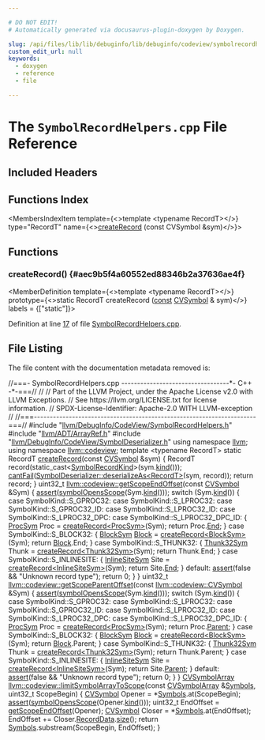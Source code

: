 ```yaml
---

# DO NOT EDIT!
# Automatically generated via docusaurus-plugin-doxygen by Doxygen.

slug: /api/files/lib/lib/debuginfo/lib/debuginfo/codeview/symbolrecordhelpers-cpp
custom_edit_url: null
keywords:
  - doxygen
  - reference
  - file

---
```





# The `SymbolRecordHelpers.cpp` File Reference

<DoxygenPage pluginConfig={pluginConfig}>



## Included Headers

<IncludesList>
<IncludesListItem
  filePath="llvm/DebugInfo/CodeView/SymbolRecordHelpers.h"
  permalink="/docs/api/files/include/include/llvm/include/llvm/debuginfo/include/llvm/debuginfo/codeview/symbolrecordhelpers-h"
  isLocal="true" />
<IncludesListItem
  filePath="llvm/ADT/ArrayRef.h"
  permalink="/docs/api/files/include/include/llvm/include/llvm/adt/arrayref-h"
  isLocal="true" />
<IncludesListItem
  filePath="llvm/DebugInfo/CodeView/SymbolDeserializer.h"
  permalink="/docs/api/files/include/include/llvm/include/llvm/debuginfo/include/llvm/debuginfo/codeview/symboldeserializer-h"
  isLocal="true" />
</IncludesList>

## Functions Index

<MembersIndex>

<MembersIndexItem
  template={<>template &lt;typename RecordT&gt;</>}
  type="RecordT"
  name={<><a href="#aec9b5f4a60552ed88346b2a37636ae4f">createRecord</a> (const CVSymbol &amp;sym)</>}>
</MembersIndexItem>

</MembersIndex>


<SectionDefinition>

## Functions

### createRecord() {#aec9b5f4a60552ed88346b2a37636ae4f}

<MemberDefinition
  template={<>template &lt;typename RecordT&gt;</>}
  prototype={<>static RecordT createRecord (<a href="/docs/api/files/lib/lib/target/lib/target/aarch64/aarch64promoteconstant-cpp/#a90f8350fecae261c25be85d38b451bff">const</a> <a href="/docs/api/namespaces/llvm/codeview/#a5cc6234b75e6212142e2a91d34af146f">CVSymbol</a> &amp; sym)</>}
  labels = {["static"]}>

Definition at line <a href="#l00017">17</a> of file <a href="/docs/api/files/lib/lib/debuginfo/lib/debuginfo/codeview/symbolrecordhelpers-cpp">SymbolRecordHelpers.cpp</a>.
</MemberDefinition>

</SectionDefinition>

## File Listing

The file content with the documentation metadata removed is:

<ProgramListing>

<Link id="l00001" /><CodeLine lineNumber="1"><Highlight kind="comment">//===- SymbolRecordHelpers.cpp ----------------------------------&#42;- C++ -&#42;-===//</Highlight><Highlight kind="normal"></Highlight></CodeLine>
<Link id="l00002" /><CodeLine lineNumber="2"><Highlight kind="normal"></Highlight><Highlight kind="comment">//</Highlight><Highlight kind="normal"></Highlight></CodeLine>
<Link id="l00003" /><CodeLine lineNumber="3"><Highlight kind="normal"></Highlight><Highlight kind="comment">// Part of the LLVM Project, under the Apache License v2.0 with LLVM Exceptions.</Highlight><Highlight kind="normal"></Highlight></CodeLine>
<Link id="l00004" /><CodeLine lineNumber="4"><Highlight kind="normal"></Highlight><Highlight kind="comment">// See https://llvm.org/LICENSE.txt for license information.</Highlight><Highlight kind="normal"></Highlight></CodeLine>
<Link id="l00005" /><CodeLine lineNumber="5"><Highlight kind="normal"></Highlight><Highlight kind="comment">// SPDX-License-Identifier: Apache-2.0 WITH LLVM-exception</Highlight><Highlight kind="normal"></Highlight></CodeLine>
<Link id="l00006" /><CodeLine lineNumber="6"><Highlight kind="normal"></Highlight><Highlight kind="comment">//</Highlight><Highlight kind="normal"></Highlight></CodeLine>
<Link id="l00007" /><CodeLine lineNumber="7"><Highlight kind="normal"></Highlight><Highlight kind="comment">//===----------------------------------------------------------------------===//</Highlight><Highlight kind="normal"></Highlight></CodeLine>
<Link id="l00008" /><CodeLine lineNumber="8"><Highlight kind="normal"></Highlight></CodeLine>
<Link id="l00009" /><CodeLine lineNumber="9"><Highlight kind="normal"></Highlight><Highlight kind="preprocessor">#include &quot;<a href="/docs/api/files/include/include/llvm/include/llvm/debuginfo/include/llvm/debuginfo/codeview/symbolrecordhelpers-h">llvm/DebugInfo/CodeView/SymbolRecordHelpers.h</a>&quot;</Highlight><Highlight kind="normal"></Highlight></CodeLine>
<Link id="l00010" /><CodeLine lineNumber="10"><Highlight kind="normal"></Highlight></CodeLine>
<Link id="l00011" /><CodeLine lineNumber="11"><Highlight kind="normal"></Highlight><Highlight kind="preprocessor">#include &quot;<a href="/docs/api/files/include/include/llvm/include/llvm/adt/arrayref-h">llvm/ADT/ArrayRef.h</a>&quot;</Highlight><Highlight kind="normal"></Highlight></CodeLine>
<Link id="l00012" /><CodeLine lineNumber="12"><Highlight kind="normal"></Highlight><Highlight kind="preprocessor">#include &quot;<a href="/docs/api/files/include/include/llvm/include/llvm/debuginfo/include/llvm/debuginfo/codeview/symboldeserializer-h">llvm/DebugInfo/CodeView/SymbolDeserializer.h</a>&quot;</Highlight><Highlight kind="normal"></Highlight></CodeLine>
<Link id="l00013" /><CodeLine lineNumber="13"><Highlight kind="normal"></Highlight></CodeLine>
<Link id="l00014" /><CodeLine lineNumber="14"><Highlight kind="normal"></Highlight><Highlight kind="keyword">using namespace </Highlight><Highlight kind="normal"><a href="/docs/api/namespaces/llvm">llvm</a>;</Highlight></CodeLine>
<Link id="l00015" /><CodeLine lineNumber="15"><Highlight kind="normal"></Highlight><Highlight kind="keyword">using namespace </Highlight><Highlight kind="normal"><a href="/docs/api/namespaces/llvm/codeview">llvm::codeview</a>;</Highlight></CodeLine>
<Link id="l00016" /><CodeLine lineNumber="16"><Highlight kind="normal"></Highlight></CodeLine>
<Link id="l00017" /><CodeLine lineNumber="17" lineLink="#aec9b5f4a60552ed88346b2a37636ae4f"><Highlight kind="normal"></Highlight><Highlight kind="keyword">template</Highlight><Highlight kind="normal"> &lt;</Highlight><Highlight kind="keyword">typename</Highlight><Highlight kind="normal"> RecordT&gt; </Highlight><Highlight kind="keyword">static</Highlight><Highlight kind="normal"> RecordT <a href="#aec9b5f4a60552ed88346b2a37636ae4f">createRecord</a>(</Highlight><Highlight kind="keyword">const</Highlight><Highlight kind="normal"> <a href="/docs/api/namespaces/llvm/codeview/#a5cc6234b75e6212142e2a91d34af146f">CVSymbol</a> &amp;sym) &#123;</Highlight></CodeLine>
<Link id="l00018" /><CodeLine lineNumber="18"><Highlight kind="normal">  RecordT record(</Highlight><Highlight kind="keyword">static&#95;cast&lt;</Highlight><Highlight kind="normal"><a href="/docs/api/namespaces/llvm/codeview/#a718bd404e8a87ee5e1a21b0c267cde17">SymbolRecordKind</a></Highlight><Highlight kind="keyword">&gt;</Highlight><Highlight kind="normal">(sym.<a href="/docs/api/classes/llvm/codeview/cvrecord/#aaeef9f2a2d0dc09ec00ec9b38242c706">kind</a>()));</Highlight></CodeLine>
<Link id="l00019" /><CodeLine lineNumber="19"><Highlight kind="normal">  <a href="/docs/api/namespaces/llvm/#aa1e1474f15df639f0d874b21f15666f7">cantFail</a>(<a href="/docs/api/classes/llvm/codeview/symboldeserializer/#a4f31719a3302d53ef0f8ab28e7afc76e">SymbolDeserializer::deserializeAs&lt;RecordT&gt;</a>(sym, record));</Highlight></CodeLine>
<Link id="l00020" /><CodeLine lineNumber="20"><Highlight kind="normal">  </Highlight><Highlight kind="keywordflow">return</Highlight><Highlight kind="normal"> record;</Highlight></CodeLine>
<Link id="l00021" /><CodeLine lineNumber="21"><Highlight kind="normal">&#125;</Highlight></CodeLine>
<Link id="l00022" /><CodeLine lineNumber="22"><Highlight kind="normal"></Highlight></CodeLine>
<Link id="l00023" /><CodeLine lineNumber="23" lineLink="/docs/api/namespaces/llvm/codeview/#a7eef7c2356ec9c0368019221027fb432"><Highlight kind="normal">uint32&#95;t <a href="/docs/api/namespaces/llvm/codeview/#a7eef7c2356ec9c0368019221027fb432">llvm::codeview::getScopeEndOffset</a>(</Highlight><Highlight kind="keyword">const</Highlight><Highlight kind="normal"> <a href="/docs/api/namespaces/llvm/codeview/#a5cc6234b75e6212142e2a91d34af146f">CVSymbol</a> &amp;Sym) &#123;</Highlight></CodeLine>
<Link id="l00024" /><CodeLine lineNumber="24"><Highlight kind="normal">  <a href="/docs/api/files/lib/lib/target/lib/target/amdgpu/silowercontrolflow-cpp/#a4868c5d81c5ccc98c47aeab6244346a0">assert</a>(<a href="/docs/api/namespaces/llvm/codeview/#a921f65a0abb128eb4e94c61eb85a1748">symbolOpensScope</a>(Sym.<a href="/docs/api/classes/llvm/codeview/cvrecord/#aaeef9f2a2d0dc09ec00ec9b38242c706">kind</a>()));</Highlight></CodeLine>
<Link id="l00025" /><CodeLine lineNumber="25"><Highlight kind="normal">  </Highlight><Highlight kind="keywordflow">switch</Highlight><Highlight kind="normal"> (Sym.<a href="/docs/api/classes/llvm/codeview/cvrecord/#aaeef9f2a2d0dc09ec00ec9b38242c706">kind</a>()) &#123;</Highlight></CodeLine>
<Link id="l00026" /><CodeLine lineNumber="26"><Highlight kind="normal">  </Highlight><Highlight kind="keywordflow">case</Highlight><Highlight kind="normal"> SymbolKind::S&#95;GPROC32:</Highlight></CodeLine>
<Link id="l00027" /><CodeLine lineNumber="27"><Highlight kind="normal">  </Highlight><Highlight kind="keywordflow">case</Highlight><Highlight kind="normal"> SymbolKind::S&#95;LPROC32:</Highlight></CodeLine>
<Link id="l00028" /><CodeLine lineNumber="28"><Highlight kind="normal">  </Highlight><Highlight kind="keywordflow">case</Highlight><Highlight kind="normal"> SymbolKind::S&#95;GPROC32&#95;ID:</Highlight></CodeLine>
<Link id="l00029" /><CodeLine lineNumber="29"><Highlight kind="normal">  </Highlight><Highlight kind="keywordflow">case</Highlight><Highlight kind="normal"> SymbolKind::S&#95;LPROC32&#95;ID:</Highlight></CodeLine>
<Link id="l00030" /><CodeLine lineNumber="30"><Highlight kind="normal">  </Highlight><Highlight kind="keywordflow">case</Highlight><Highlight kind="normal"> SymbolKind::S&#95;LPROC32&#95;DPC:</Highlight></CodeLine>
<Link id="l00031" /><CodeLine lineNumber="31"><Highlight kind="normal">  </Highlight><Highlight kind="keywordflow">case</Highlight><Highlight kind="normal"> SymbolKind::S&#95;LPROC32&#95;DPC&#95;ID: &#123;</Highlight></CodeLine>
<Link id="l00032" /><CodeLine lineNumber="32"><Highlight kind="normal">    <a href="/docs/api/classes/llvm/codeview/procsym">ProcSym</a> Proc = <a href="#aec9b5f4a60552ed88346b2a37636ae4f">createRecord&lt;ProcSym&gt;</a>(Sym);</Highlight></CodeLine>
<Link id="l00033" /><CodeLine lineNumber="33"><Highlight kind="normal">    </Highlight><Highlight kind="keywordflow">return</Highlight><Highlight kind="normal"> Proc.<a href="/docs/api/classes/llvm/codeview/procsym/#a22ac69f2a6e0818079a0bfed05d7960e">End</a>;</Highlight></CodeLine>
<Link id="l00034" /><CodeLine lineNumber="34"><Highlight kind="normal">  &#125;</Highlight></CodeLine>
<Link id="l00035" /><CodeLine lineNumber="35"><Highlight kind="normal">  </Highlight><Highlight kind="keywordflow">case</Highlight><Highlight kind="normal"> SymbolKind::S&#95;BLOCK32: &#123;</Highlight></CodeLine>
<Link id="l00036" /><CodeLine lineNumber="36"><Highlight kind="normal">    <a href="/docs/api/classes/llvm/codeview/blocksym">BlockSym</a> <a href="/docs/api/namespaces/llvm/#a0e00fad9c34de40b1e31f3aa6f8e024cae1e4c8c9ccd9fc39c391da4bcd093fb2">Block</a> = <a href="#aec9b5f4a60552ed88346b2a37636ae4f">createRecord&lt;BlockSym&gt;</a>(Sym);</Highlight></CodeLine>
<Link id="l00037" /><CodeLine lineNumber="37"><Highlight kind="normal">    </Highlight><Highlight kind="keywordflow">return</Highlight><Highlight kind="normal"> <a href="/docs/api/namespaces/llvm/#a0e00fad9c34de40b1e31f3aa6f8e024cae1e4c8c9ccd9fc39c391da4bcd093fb2">Block</a>.End;</Highlight></CodeLine>
<Link id="l00038" /><CodeLine lineNumber="38"><Highlight kind="normal">  &#125;</Highlight></CodeLine>
<Link id="l00039" /><CodeLine lineNumber="39"><Highlight kind="normal">  </Highlight><Highlight kind="keywordflow">case</Highlight><Highlight kind="normal"> SymbolKind::S&#95;THUNK32: &#123;</Highlight></CodeLine>
<Link id="l00040" /><CodeLine lineNumber="40"><Highlight kind="normal">    <a href="/docs/api/classes/llvm/codeview/thunk32sym">Thunk32Sym</a> Thunk = <a href="#aec9b5f4a60552ed88346b2a37636ae4f">createRecord&lt;Thunk32Sym&gt;</a>(Sym);</Highlight></CodeLine>
<Link id="l00041" /><CodeLine lineNumber="41"><Highlight kind="normal">    </Highlight><Highlight kind="keywordflow">return</Highlight><Highlight kind="normal"> Thunk.End;</Highlight></CodeLine>
<Link id="l00042" /><CodeLine lineNumber="42"><Highlight kind="normal">  &#125;</Highlight></CodeLine>
<Link id="l00043" /><CodeLine lineNumber="43"><Highlight kind="normal">  </Highlight><Highlight kind="keywordflow">case</Highlight><Highlight kind="normal"> SymbolKind::S&#95;INLINESITE: &#123;</Highlight></CodeLine>
<Link id="l00044" /><CodeLine lineNumber="44"><Highlight kind="normal">    <a href="/docs/api/classes/llvm/codeview/inlinesitesym">InlineSiteSym</a> Site = <a href="#aec9b5f4a60552ed88346b2a37636ae4f">createRecord&lt;InlineSiteSym&gt;</a>(Sym);</Highlight></CodeLine>
<Link id="l00045" /><CodeLine lineNumber="45"><Highlight kind="normal">    </Highlight><Highlight kind="keywordflow">return</Highlight><Highlight kind="normal"> Site.<a href="/docs/api/classes/llvm/codeview/inlinesitesym/#a24c5b99051800dda908ccaf5840fb1a0">End</a>;</Highlight></CodeLine>
<Link id="l00046" /><CodeLine lineNumber="46"><Highlight kind="normal">  &#125;</Highlight></CodeLine>
<Link id="l00047" /><CodeLine lineNumber="47"><Highlight kind="normal">  </Highlight><Highlight kind="keywordflow">default</Highlight><Highlight kind="normal">:</Highlight></CodeLine>
<Link id="l00048" /><CodeLine lineNumber="48"><Highlight kind="normal">    <a href="/docs/api/files/lib/lib/target/lib/target/amdgpu/silowercontrolflow-cpp/#a4868c5d81c5ccc98c47aeab6244346a0">assert</a>(</Highlight><Highlight kind="keyword">false</Highlight><Highlight kind="normal"> &amp;&amp; </Highlight><Highlight kind="stringliteral">&quot;Unknown record type&quot;</Highlight><Highlight kind="normal">);</Highlight></CodeLine>
<Link id="l00049" /><CodeLine lineNumber="49"><Highlight kind="normal">    </Highlight><Highlight kind="keywordflow">return</Highlight><Highlight kind="normal"> 0;</Highlight></CodeLine>
<Link id="l00050" /><CodeLine lineNumber="50"><Highlight kind="normal">  &#125;</Highlight></CodeLine>
<Link id="l00051" /><CodeLine lineNumber="51"><Highlight kind="normal">&#125;</Highlight></CodeLine>
<Link id="l00052" /><CodeLine lineNumber="52"><Highlight kind="normal"></Highlight></CodeLine>
<Link id="l00053" /><CodeLine lineNumber="53"><Highlight kind="normal">uint32&#95;t</Highlight></CodeLine>
<Link id="l00054" /><CodeLine lineNumber="54" lineLink="/docs/api/namespaces/llvm/codeview/#a8fde83b67f14703faf4b0f410ecabc80"><Highlight kind="normal"><a href="/docs/api/namespaces/llvm/codeview/#a8fde83b67f14703faf4b0f410ecabc80">llvm::codeview::getScopeParentOffset</a>(</Highlight><Highlight kind="keyword">const</Highlight><Highlight kind="normal"> <a href="/docs/api/namespaces/llvm/codeview/#a5cc6234b75e6212142e2a91d34af146f">llvm::codeview::CVSymbol</a> &amp;Sym) &#123;</Highlight></CodeLine>
<Link id="l00055" /><CodeLine lineNumber="55"><Highlight kind="normal">  <a href="/docs/api/files/lib/lib/target/lib/target/amdgpu/silowercontrolflow-cpp/#a4868c5d81c5ccc98c47aeab6244346a0">assert</a>(<a href="/docs/api/namespaces/llvm/codeview/#a921f65a0abb128eb4e94c61eb85a1748">symbolOpensScope</a>(Sym.<a href="/docs/api/classes/llvm/codeview/cvrecord/#aaeef9f2a2d0dc09ec00ec9b38242c706">kind</a>()));</Highlight></CodeLine>
<Link id="l00056" /><CodeLine lineNumber="56"><Highlight kind="normal">  </Highlight><Highlight kind="keywordflow">switch</Highlight><Highlight kind="normal"> (Sym.<a href="/docs/api/classes/llvm/codeview/cvrecord/#aaeef9f2a2d0dc09ec00ec9b38242c706">kind</a>()) &#123;</Highlight></CodeLine>
<Link id="l00057" /><CodeLine lineNumber="57"><Highlight kind="normal">  </Highlight><Highlight kind="keywordflow">case</Highlight><Highlight kind="normal"> SymbolKind::S&#95;GPROC32:</Highlight></CodeLine>
<Link id="l00058" /><CodeLine lineNumber="58"><Highlight kind="normal">  </Highlight><Highlight kind="keywordflow">case</Highlight><Highlight kind="normal"> SymbolKind::S&#95;LPROC32:</Highlight></CodeLine>
<Link id="l00059" /><CodeLine lineNumber="59"><Highlight kind="normal">  </Highlight><Highlight kind="keywordflow">case</Highlight><Highlight kind="normal"> SymbolKind::S&#95;GPROC32&#95;ID:</Highlight></CodeLine>
<Link id="l00060" /><CodeLine lineNumber="60"><Highlight kind="normal">  </Highlight><Highlight kind="keywordflow">case</Highlight><Highlight kind="normal"> SymbolKind::S&#95;LPROC32&#95;ID:</Highlight></CodeLine>
<Link id="l00061" /><CodeLine lineNumber="61"><Highlight kind="normal">  </Highlight><Highlight kind="keywordflow">case</Highlight><Highlight kind="normal"> SymbolKind::S&#95;LPROC32&#95;DPC:</Highlight></CodeLine>
<Link id="l00062" /><CodeLine lineNumber="62"><Highlight kind="normal">  </Highlight><Highlight kind="keywordflow">case</Highlight><Highlight kind="normal"> SymbolKind::S&#95;LPROC32&#95;DPC&#95;ID: &#123;</Highlight></CodeLine>
<Link id="l00063" /><CodeLine lineNumber="63"><Highlight kind="normal">    <a href="/docs/api/classes/llvm/codeview/procsym">ProcSym</a> Proc = <a href="#aec9b5f4a60552ed88346b2a37636ae4f">createRecord&lt;ProcSym&gt;</a>(Sym);</Highlight></CodeLine>
<Link id="l00064" /><CodeLine lineNumber="64"><Highlight kind="normal">    </Highlight><Highlight kind="keywordflow">return</Highlight><Highlight kind="normal"> Proc.<a href="/docs/api/classes/llvm/codeview/procsym/#af0c603f8cebec068bae118dede23cb8d">Parent</a>;</Highlight></CodeLine>
<Link id="l00065" /><CodeLine lineNumber="65"><Highlight kind="normal">  &#125;</Highlight></CodeLine>
<Link id="l00066" /><CodeLine lineNumber="66"><Highlight kind="normal">  </Highlight><Highlight kind="keywordflow">case</Highlight><Highlight kind="normal"> SymbolKind::S&#95;BLOCK32: &#123;</Highlight></CodeLine>
<Link id="l00067" /><CodeLine lineNumber="67"><Highlight kind="normal">    <a href="/docs/api/classes/llvm/codeview/blocksym">BlockSym</a> <a href="/docs/api/namespaces/llvm/#a0e00fad9c34de40b1e31f3aa6f8e024cae1e4c8c9ccd9fc39c391da4bcd093fb2">Block</a> = <a href="#aec9b5f4a60552ed88346b2a37636ae4f">createRecord&lt;BlockSym&gt;</a>(Sym);</Highlight></CodeLine>
<Link id="l00068" /><CodeLine lineNumber="68"><Highlight kind="normal">    </Highlight><Highlight kind="keywordflow">return</Highlight><Highlight kind="normal"> <a href="/docs/api/namespaces/llvm/#a0e00fad9c34de40b1e31f3aa6f8e024cae1e4c8c9ccd9fc39c391da4bcd093fb2">Block</a>.Parent;</Highlight></CodeLine>
<Link id="l00069" /><CodeLine lineNumber="69"><Highlight kind="normal">  &#125;</Highlight></CodeLine>
<Link id="l00070" /><CodeLine lineNumber="70"><Highlight kind="normal">  </Highlight><Highlight kind="keywordflow">case</Highlight><Highlight kind="normal"> SymbolKind::S&#95;THUNK32: &#123;</Highlight></CodeLine>
<Link id="l00071" /><CodeLine lineNumber="71"><Highlight kind="normal">    <a href="/docs/api/classes/llvm/codeview/thunk32sym">Thunk32Sym</a> Thunk = <a href="#aec9b5f4a60552ed88346b2a37636ae4f">createRecord&lt;Thunk32Sym&gt;</a>(Sym);</Highlight></CodeLine>
<Link id="l00072" /><CodeLine lineNumber="72"><Highlight kind="normal">    </Highlight><Highlight kind="keywordflow">return</Highlight><Highlight kind="normal"> Thunk.Parent;</Highlight></CodeLine>
<Link id="l00073" /><CodeLine lineNumber="73"><Highlight kind="normal">  &#125;</Highlight></CodeLine>
<Link id="l00074" /><CodeLine lineNumber="74"><Highlight kind="normal">  </Highlight><Highlight kind="keywordflow">case</Highlight><Highlight kind="normal"> SymbolKind::S&#95;INLINESITE: &#123;</Highlight></CodeLine>
<Link id="l00075" /><CodeLine lineNumber="75"><Highlight kind="normal">    <a href="/docs/api/classes/llvm/codeview/inlinesitesym">InlineSiteSym</a> Site = <a href="#aec9b5f4a60552ed88346b2a37636ae4f">createRecord&lt;InlineSiteSym&gt;</a>(Sym);</Highlight></CodeLine>
<Link id="l00076" /><CodeLine lineNumber="76"><Highlight kind="normal">    </Highlight><Highlight kind="keywordflow">return</Highlight><Highlight kind="normal"> Site.<a href="/docs/api/classes/llvm/codeview/inlinesitesym/#ac42646f935049597bac188f8dbea2fc8">Parent</a>;</Highlight></CodeLine>
<Link id="l00077" /><CodeLine lineNumber="77"><Highlight kind="normal">  &#125;</Highlight></CodeLine>
<Link id="l00078" /><CodeLine lineNumber="78"><Highlight kind="normal">  </Highlight><Highlight kind="keywordflow">default</Highlight><Highlight kind="normal">:</Highlight></CodeLine>
<Link id="l00079" /><CodeLine lineNumber="79"><Highlight kind="normal">    <a href="/docs/api/files/lib/lib/target/lib/target/amdgpu/silowercontrolflow-cpp/#a4868c5d81c5ccc98c47aeab6244346a0">assert</a>(</Highlight><Highlight kind="keyword">false</Highlight><Highlight kind="normal"> &amp;&amp; </Highlight><Highlight kind="stringliteral">&quot;Unknown record type&quot;</Highlight><Highlight kind="normal">);</Highlight></CodeLine>
<Link id="l00080" /><CodeLine lineNumber="80"><Highlight kind="normal">    </Highlight><Highlight kind="keywordflow">return</Highlight><Highlight kind="normal"> 0;</Highlight></CodeLine>
<Link id="l00081" /><CodeLine lineNumber="81"><Highlight kind="normal">  &#125;</Highlight></CodeLine>
<Link id="l00082" /><CodeLine lineNumber="82"><Highlight kind="normal">&#125;</Highlight></CodeLine>
<Link id="l00083" /><CodeLine lineNumber="83"><Highlight kind="normal"></Highlight></CodeLine>
<Link id="l00084" /><CodeLine lineNumber="84"><Highlight kind="normal"><a href="/docs/api/namespaces/llvm/codeview/#a290687148df1bff1e309cd6af93dc035">CVSymbolArray</a></Highlight></CodeLine>
<Link id="l00085" /><CodeLine lineNumber="85" lineLink="/docs/api/namespaces/llvm/codeview/#ae77cc39ccd9efa05d6afa6936cfc8cd8"><Highlight kind="normal"><a href="/docs/api/namespaces/llvm/codeview/#ae77cc39ccd9efa05d6afa6936cfc8cd8">llvm::codeview::limitSymbolArrayToScope</a>(</Highlight><Highlight kind="keyword">const</Highlight><Highlight kind="normal"> <a href="/docs/api/namespaces/llvm/codeview/#a290687148df1bff1e309cd6af93dc035">CVSymbolArray</a> &amp;<a href="/docs/api/namespaces/llvm/codeview/#a04eb43a6dc736c2d6ed8dcc6d636a2afa5214a8a633c296d1d9d504fc54556692">Symbols</a>,</Highlight></CodeLine>
<Link id="l00086" /><CodeLine lineNumber="86"><Highlight kind="normal">                                        uint32&#95;t ScopeBegin) &#123;</Highlight></CodeLine>
<Link id="l00087" /><CodeLine lineNumber="87"><Highlight kind="normal">  <a href="/docs/api/namespaces/llvm/codeview/#a5cc6234b75e6212142e2a91d34af146f">CVSymbol</a> Opener = &#42;<a href="/docs/api/namespaces/llvm/codeview/#a04eb43a6dc736c2d6ed8dcc6d636a2afa5214a8a633c296d1d9d504fc54556692">Symbols</a>.at(ScopeBegin);</Highlight></CodeLine>
<Link id="l00088" /><CodeLine lineNumber="88"><Highlight kind="normal">  <a href="/docs/api/files/lib/lib/target/lib/target/amdgpu/silowercontrolflow-cpp/#a4868c5d81c5ccc98c47aeab6244346a0">assert</a>(<a href="/docs/api/namespaces/llvm/codeview/#a921f65a0abb128eb4e94c61eb85a1748">symbolOpensScope</a>(Opener.<a href="/docs/api/classes/llvm/codeview/cvrecord/#aaeef9f2a2d0dc09ec00ec9b38242c706">kind</a>()));</Highlight></CodeLine>
<Link id="l00089" /><CodeLine lineNumber="89"><Highlight kind="normal">  uint32&#95;t EndOffset = <a href="/docs/api/namespaces/llvm/codeview/#a7eef7c2356ec9c0368019221027fb432">getScopeEndOffset</a>(Opener);</Highlight></CodeLine>
<Link id="l00090" /><CodeLine lineNumber="90"><Highlight kind="normal">  <a href="/docs/api/namespaces/llvm/codeview/#a5cc6234b75e6212142e2a91d34af146f">CVSymbol</a> Closer = &#42;<a href="/docs/api/namespaces/llvm/codeview/#a04eb43a6dc736c2d6ed8dcc6d636a2afa5214a8a633c296d1d9d504fc54556692">Symbols</a>.at(EndOffset);</Highlight></CodeLine>
<Link id="l00091" /><CodeLine lineNumber="91"><Highlight kind="normal">  EndOffset += Closer.<a href="/docs/api/classes/llvm/codeview/cvrecord/#abf24508852ac431412daa99def7d29ae">RecordData</a>.<a href="/docs/api/classes/llvm/arrayref/#a85ffb6531d4cda988ea81f18d4e56fb7">size</a>();</Highlight></CodeLine>
<Link id="l00092" /><CodeLine lineNumber="92"><Highlight kind="normal">  </Highlight><Highlight kind="keywordflow">return</Highlight><Highlight kind="normal"> <a href="/docs/api/namespaces/llvm/codeview/#a04eb43a6dc736c2d6ed8dcc6d636a2afa5214a8a633c296d1d9d504fc54556692">Symbols</a>.substream(ScopeBegin, EndOffset);</Highlight></CodeLine>
<Link id="l00093" /><CodeLine lineNumber="93"><Highlight kind="normal">&#125;</Highlight></CodeLine>

</ProgramListing>

</DoxygenPage>
